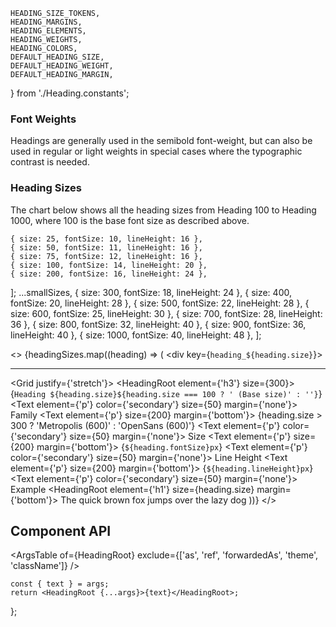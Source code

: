 
    HEADING_SIZE_TOKENS,
    HEADING_MARGINS,
    HEADING_ELEMENTS,
    HEADING_WEIGHTS,
    HEADING_COLORS,
    DEFAULT_HEADING_SIZE,
    DEFAULT_HEADING_WEIGHT,
    DEFAULT_HEADING_MARGIN,
} from './Heading.constants';

<Meta component={HeadingRoot} title="Components/Heading" />

<Title>Heading</Title>

### Font Weights

Headings are generally used in the semibold font-weight, but can also be used in regular or light weights in special
cases where the typographic contrast is needed.

### Heading Sizes

The chart below shows all the heading sizes from Heading 100 to Heading 1000, where 100 is the base font size as
described above.

    { size: 25, fontSize: 10, lineHeight: 16 },
    { size: 50, fontSize: 11, lineHeight: 16 },
    { size: 75, fontSize: 12, lineHeight: 16 },
    { size: 100, fontSize: 14, lineHeight: 20 },
    { size: 200, fontSize: 16, lineHeight: 24 },
];
    ...smallSizes,
    { size: 300, fontSize: 18, lineHeight: 24 },
    { size: 400, fontSize: 20, lineHeight: 28 },
    { size: 500, fontSize: 22, lineHeight: 28 },
    { size: 600, fontSize: 25, lineHeight: 30 },
    { size: 700, fontSize: 28, lineHeight: 36 },
    { size: 800, fontSize: 32, lineHeight: 40 },
    { size: 900, fontSize: 36, lineHeight: 40 },
    { size: 1000, fontSize: 40, lineHeight: 48 },
];


<>
    {headingSizes.map((heading) => (
        <div key={`heading_${heading.size}`}>
            <hr />
            <Grid justify={'stretch'}>
                <Grid row>
                    <HeadingRoot element={'h3'} size={300}>
                        {`Heading ${heading.size}${heading.size === 100 ? ' (Base size)' : ''}`}
                    </HeadingRoot>
                </Grid>
                <Grid row>
                    <Grid flex={3}>
                        <Text element={'p'} color={'secondary'} size={50} margin={'none'}>
                            Family
                        </Text>
                        <Text element={'p'} size={200} margin={'bottom'}>
                            {heading.size > 300 ? 'Metropolis (600)' : 'OpenSans (600)'}
                        </Text>
                    </Grid>
                    <Grid flex={2}>
                        <Text element={'p'} color={'secondary'} size={50} margin={'none'}>
                            Size
                        </Text>
                        <Text element={'p'} size={200} margin={'bottom'}>
                            {`${heading.fontSize}px`}
                        </Text>
                    </Grid>
                    <Grid flex={2}>
                        <Text element={'p'} color={'secondary'} size={50} margin={'none'}>
                            Line Height
                        </Text>
                        <Text element={'p'} size={200} margin={'bottom'}>
                            {`${heading.lineHeight}px`}
                        </Text>
                    </Grid>
                    <Grid flex={6}>
                        <Text element={'p'} color={'secondary'} size={50} margin={'none'}>
                            Example
                        </Text>
                        <HeadingRoot element={'h1'} size={heading.size} margin={'bottom'}>
                            The quick brown fox jumps over the lazy dog
                        </HeadingRoot>
                    </Grid>
                </Grid>
            </Grid>
        </div>
    ))}
</>

## Component API

<ArgsTable of={HeadingRoot} exclude={['as', 'ref', 'forwardedAs', 'theme', 'className']} />

    const { text } = args;
    return <HeadingRoot {...args}>{text}</HeadingRoot>;
};

<Canvas hidden>
    <Story
        name="Default"
        args={{
            text: 'Lorem Ipsum Dolor',
            size: DEFAULT_HEADING_SIZE,
            weight: DEFAULT_HEADING_WEIGHT,
            margin: DEFAULT_HEADING_MARGIN,
        }}
        argTypes={{
            size: { options: HEADING_SIZE_TOKENS, control: { type: 'select' } },
            element: { options: HEADING_ELEMENTS, control: { type: 'select' } },
            weight: { options: HEADING_WEIGHTS, control: { type: 'radio' } },
            margin: { options: HEADING_MARGINS, control: { type: 'radio' } },
            color: { options: HEADING_COLORS, control: { type: 'radio' } },
            className: { table: { disable: true } },
        }}
    >
        {Template.bind({})}
    </Story>
</Canvas>
